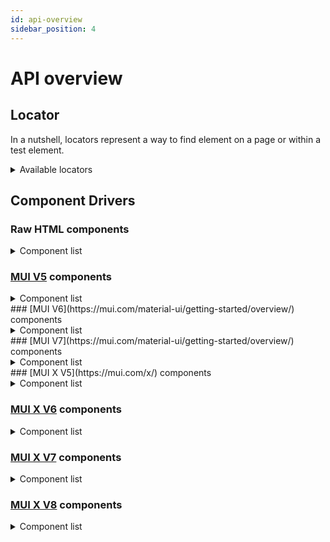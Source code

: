 ```yaml
---
id: api-overview
sidebar_position: 4
---
```




# API overview

## Locator

In a nutshell, locators represent a way to find element on a page or within a test element.

<details>
  <summary>Available locators</summary>

| Locator                  | Description |
| ------------------------ | --------------------------------------------------------------------------- |
| byAttribute(name, value) | Locate element by attribute |
| byChecked(checked)       | Locate checkbox which is checked, usually it can be chained with checkbox locator |
| byCssClass(className)    | Locate by CSS class name. Locate by CSS class is not recommended because it is not reliable and can be changed easily. |
| byCssSelector(selector)  | Locate by CSS selector. |
| byDataTestId(dataTestId) | Locate by data-testid attribute. |
| byInputType(type)        | Locate by input element by its type, such as text, radio, checkbox etc. |
| byLinkedElement()        | (Experimental) Locate an element by matching attributes from another element |
| byName(name)             | Locate by the value of name attribute. |
| byRole(role)             | Locate by the value of role attribute. |
| byTagName(tagName)       | Locate by HTML tag name (not recommended). |
| byValue(value)           | Locate by the value of value attribute |

</details>

## Component Drivers

### Raw HTML components

<details>
  <summary>Component list</summary>

Package: [@atomic-testing/component-driver-html](https://github.com/atomic-testing/atomic-testing/tree/main/packages/component-driver-html/src/components)

| Driver | Description |
| -------------------------- | ----------------------------- |
| HTMLAnchorDriver | Driver for `<a>` elements |
| HTMLButtonDriver | Driver for `<button>` or any clickable elements |
| HTMLCheckboxDriver | Driver for `<input type="checkbox">` elements |
| HTMLCheckboxGroupDriver | Driver for a group of HTML checkboxes, ideal for multiselection |
| HTMLElementDriver | Driver for any HTML element |
| HTMLHiddenInputDriver | Driver for `<input type="hidden">` elements |
| HTMLOptionDriver | Driver for `<option>` elements |
| HTMLRadioButtonGroupDriver | Driver for a group of HTML radio buttons |
| HTMLSelectDriver | Driver for `<select>` element, support both single and multiple selection |
| HTMLTextInputDriver | Driver for `<input type="text">` elements |
| HTMLTextAreaDriver | Driver for `<textarea>` elements |

</details>

### [MUI V5](https://mui.com/material-ui/getting-started/overview/) components

<details>
  <summary>Component list</summary>

Package: [@atomic-testing/component-driver-mui-v5](https://github.com/atomic-testing/atomic-testing/tree/main/packages/component-driver-mui-v5/src/components)

<Tabs>
<TabItem value="npm" label="npm">

```bash
npm install @atomic-testing/component-driver-mui-v5
```

</TabItem>
<TabItem value="yarn" label="yarn">

```bash
yarn add @atomic-testing/component-driver-mui-v5
```

</TabItem>
<TabItem value="pnpm" label="pnpm">

```bash
pnpm add @atomic-testing/component-driver-mui-v5
```

</TabItem>
</Tabs>

| Driver | Description |
| ----------------------- | ------------------------------------------------------------ |
| AccordionDriver | Driver for Accordion component |
| AlertDriver | Driver for Alert component |
| AutoCompleteDriver | Driver for Autocomplete component |
| BadgeDriver | Driver for Badge component |
| ButtonDriver | Driver for Button or any clickable component |
| CheckboxDriver | Driver for Checkbox component |
| ChipDriver | Driver for Chip component |
| DialogDriver | Driver for Dialog component |
| FabDriver | Driver for Floating Action Button component |
| InputDriver | Driver for Input component and its variants |
| ListDriver | Driver for List component |
| ListItemDriver | Driver for ListItem component |
| MenuDriver | Driver for Menu component |
| MenuItemDriver | Driver for MenuItem component |
| ProgressDriver | Driver for Progress component |
| RatingDriver | Driver for Rating component |
| SelectDriver | Driver for Select component |
| SliderDriver | Driver for Slider component |
| SnackbarDriver | Driver for Snackbar component |
| SwitchDriver | Driver for Switch component |
| TextFieldDriver | Driver for TextField component |
| ToggleButtonDriver | Driver for ToggleButton component |
| ToggleButtonGroupDriver | Driver for ToggleButtonGroup component |
| ExclusiveToggleButtonGroupDriver | Driver for ToggleButtonGroup with exclusive selection |

</details>
### [MUI V6](https://mui.com/material-ui/getting-started/overview/) components

<details>
  <summary>Component list</summary>

Package: [@atomic-testing/component-driver-mui-v6](https://github.com/atomic-testing/atomic-testing/tree/main/packages/component-driver-mui-v6/src/components)

Test examples can be found in [the example folder under component-driver-mui-v6-test package](https://github.com/atomic-testing/atomic-testing/tree/main/packages/component-driver-mui-v6-test/src/examples)

| Driver | Description |
| ----------------------- | ------------------------------------------------------------ |
| AccordionDriver | Driver for Accordion component |
| AlertDriver | Driver for Alert component |
| AutoCompleteDriver | Driver for Autocomplete component (single selection only, multiple selection planned) |
| BadgeDriver | Driver for Badge component |
| ButtonDriver | Driver for Button or any clickable component |
| CheckboxDriver | Driver for Checkbox component |
| ChipDriver | Driver for Chip component |
| DialogDriver | Driver for Dialog component |
| FabDriver | Driver for Floating Action Button component |
| InputDriver | Driver for Input component and its variants |
| ListDriver | Driver for List component |
| ListItemDriver | Driver for ListItem component |
| MenuDriver | Driver for Menu component |
| MenuItemDriver | Driver for MenuItem component |
| ProgressDriver | Driver for Progress component |
| RatingDriver | Driver for Rating component |
| SelectDriver | Driver for Select component |
| SliderDriver | Driver for Slider component |
| SnackbarDriver | Driver for Snackbar component |
| SwitchDriver | Driver for Switch component |
| TextFieldDriver | Driver for TextField component, supports single-line, multiline and selection TextField variants |
| ToggleButtonDriver | Driver for ToggleButton component |
| ToggleButtonGroupDriver | Driver for ToggleButtonGroup component |
| ExclusiveToggleButtonGroupDriver | Driver for ToggleButtonGroup with exclusive selection |
| DataGridProDriver | Driver for DataGrid/DataGridPro component |
| DataGridHeaderRowDriver | Driver for header rows in DataGrid |
| DataGridDataRowDriver | Driver for data rows in DataGrid |
| DateRangePickerDriver | Driver for DateRangePicker component |
| DateTimePickerDriver | Driver for DateTimePicker component |
| DesktopDatePickerDriver | Driver for DesktopDatePicker component |
| MobileDatePickerDialogDriver | Driver for MobileDatePicker's dialog component |
| MobileDatePickerDriver | Driver for MobileDatePicker component |
| TimePickerDriver | Driver for TimePicker component |

</details>
### [MUI V7](https://mui.com/material-ui/getting-started/overview/) components

<details>
  <summary>Component list</summary>

Package: [@atomic-testing/component-driver-mui-v7](https://github.com/atomic-testing/atomic-testing/tree/main/packages/component-driver-mui-v7/src/components)

<Tabs>
<TabItem value="npm" label="npm">

```bash
npm install @atomic-testing/component-driver-mui-v7
```

</TabItem>
<TabItem value="yarn" label="yarn">

```bash
yarn add @atomic-testing/component-driver-mui-v7
```

</TabItem>
<TabItem value="pnpm" label="pnpm">

```bash
pnpm add @atomic-testing/component-driver-mui-v7
```

</TabItem>
</Tabs>

| Driver | Description |
| ----------------------- | ------------------------------------------------------------ |
| AccordionDriver | Driver for Accordion component |
| AlertDriver | Driver for Alert component |
| AutoCompleteDriver | Driver for Autocomplete component |
| BadgeDriver | Driver for Badge component |
| ButtonDriver | Driver for Button or any clickable component |
| CheckboxDriver | Driver for Checkbox component |
| ChipDriver | Driver for Chip component |
| DialogDriver | Driver for Dialog component |
| FabDriver | Driver for Floating Action Button component |
| InputDriver | Driver for Input component and its variants |
| ListDriver | Driver for List component |
| ListItemDriver | Driver for ListItem component |
| MenuDriver | Driver for Menu component |
| MenuItemDriver | Driver for MenuItem component |
| ProgressDriver | Driver for Progress component |
| RatingDriver | Driver for Rating component |
| SelectDriver | Driver for Select component |
| SliderDriver | Driver for Slider component |
| SnackbarDriver | Driver for Snackbar component |
| SwitchDriver | Driver for Switch component |
| TextFieldDriver | Driver for TextField component |
| ToggleButtonDriver | Driver for ToggleButton component |
| ToggleButtonGroupDriver | Driver for ToggleButtonGroup component |
| ExclusiveToggleButtonGroupDriver | Driver for ToggleButtonGroup with exclusive selection |

</details>
### [MUI X V5](https://mui.com/x/) components

<details>
  <summary>Component list</summary>

Package: [@atomic-testing/component-driver-mui-x-v5](https://github.com/atomic-testing/atomic-testing/tree/main/packages/component-driver-mui-x-v5/src)

<Tabs>
<TabItem value="npm" label="npm">

```bash
npm install @atomic-testing/component-driver-mui-x-v5
```

</TabItem>
<TabItem value="yarn" label="yarn">

```bash
yarn add @atomic-testing/component-driver-mui-x-v5
```

</TabItem>
<TabItem value="pnpm" label="pnpm">

```bash
pnpm add @atomic-testing/component-driver-mui-x-v5
```

</TabItem>
</Tabs>

| Driver | Description |
| ----------------------- | ------------------------------------------------------------ |
| DataGridProDriver | Driver for DataGrid/DataGridPro component |
| DataGridHeaderRowDriver | Driver for header rows in DataGrid |
| DataGridDataRowDriver | Driver for data rows in DataGrid |
| DateRangePickerDriver | Driver for DateRangePicker component |
| DateTimePickerDriver | Driver for DateTimePicker component |
| DesktopDatePickerDriver | Driver for DesktopDatePicker component |
| MobileDatePickerDialogDriver | Driver for MobileDatePicker's dialog component |
| MobileDatePickerDriver | Driver for MobileDatePicker component |
| TimePickerDriver | Driver for TimePicker component |

</details>

### [MUI X V6](https://mui.com/x/) components

<details>
  <summary>Component list</summary>

Package: [@atomic-testing/component-driver-mui-x-v6](https://github.com/atomic-testing/atomic-testing/tree/main/packages/component-driver-mui-x-v6/src)

<Tabs>
<TabItem value="npm" label="npm">

```bash
npm install @atomic-testing/component-driver-mui-x-v6
```

</TabItem>
<TabItem value="yarn" label="yarn">

```bash
yarn add @atomic-testing/component-driver-mui-x-v6
```

</TabItem>
<TabItem value="pnpm" label="pnpm">

```bash
pnpm add @atomic-testing/component-driver-mui-x-v6
```

</TabItem>
</Tabs>

| Driver | Description |
| ----------------------- | ------------------------------------------------------------ |
| DataGridProDriver | Driver for DataGrid/DataGridPro component |
| DataGridHeaderRowDriver | Driver for header rows in DataGrid |
| DataGridDataRowDriver | Driver for data rows in DataGrid |
| DateRangePickerDriver | Driver for DateRangePicker component |
| DateTimePickerDriver | Driver for DateTimePicker component |
| DesktopDatePickerDriver | Driver for DesktopDatePicker component |
| MobileDatePickerDialogDriver | Driver for MobileDatePicker's dialog component |
| MobileDatePickerDriver | Driver for MobileDatePicker component |
| TimePickerDriver | Driver for TimePicker component |

</details>

### [MUI X V7](https://mui.com/x/) components

<details>
  <summary>Component list</summary>

Package: [@atomic-testing/component-driver-mui-x-v7](https://github.com/atomic-testing/atomic-testing/tree/main/packages/component-driver-mui-x-v7/src)

<Tabs>
<TabItem value="npm" label="npm">

```bash
npm install @atomic-testing/component-driver-mui-x-v7
```

</TabItem>
<TabItem value="yarn" label="yarn">

```bash
yarn add @atomic-testing/component-driver-mui-x-v7
```

</TabItem>
<TabItem value="pnpm" label="pnpm">

```bash
pnpm add @atomic-testing/component-driver-mui-x-v7
```

</TabItem>
</Tabs>

| Driver | Description |
| ----------------------- | ------------------------------------------------------------ |
| DataGridProDriver | Driver for DataGrid/DataGridPro component |
| DataGridHeaderRowDriver | Driver for header rows in DataGrid |
| DataGridDataRowDriver | Driver for data rows in DataGrid |
| DateRangePickerDriver | Driver for DateRangePicker component |
| DateTimePickerDriver | Driver for DateTimePicker component |
| DesktopDatePickerDriver | Driver for DesktopDatePicker component |
| MobileDatePickerDialogDriver | Driver for MobileDatePicker's dialog component |
| MobileDatePickerDriver | Driver for MobileDatePicker component |
| TimePickerDriver | Driver for TimePicker component |

</details>

### [MUI X V8](https://mui.com/x/) components

<details>
  <summary>Component list</summary>

Package: [@atomic-testing/component-driver-mui-x-v8](https://github.com/atomic-testing/atomic-testing/tree/main/packages/component-driver-mui-x-v8/src)

<Tabs>
<TabItem value="npm" label="npm">

```bash
npm install @atomic-testing/component-driver-mui-x-v8
```

</TabItem>
<TabItem value="yarn" label="yarn">

```bash
yarn add @atomic-testing/component-driver-mui-x-v8
```

</TabItem>
<TabItem value="pnpm" label="pnpm">

```bash
pnpm add @atomic-testing/component-driver-mui-x-v8
```

</TabItem>
</Tabs>

| Driver | Description |
| ----------------------- | ------------------------------------------------------------ |
| DataGridProDriver | Driver for DataGrid/DataGridPro component |
| DataGridHeaderRowDriver | Driver for header rows in DataGrid |
| DataGridDataRowDriver | Driver for data rows in DataGrid |
| DateRangePickerDriver | Driver for DateRangePicker component |
| DateTimePickerDriver | Driver for DateTimePicker component |
| DesktopDatePickerDriver | Driver for DesktopDatePicker component |
| MobileDatePickerDialogDriver | Driver for MobileDatePicker's dialog component |
| MobileDatePickerDriver | Driver for MobileDatePicker component |
| TimePickerDriver | Driver for TimePicker component |

</details>

